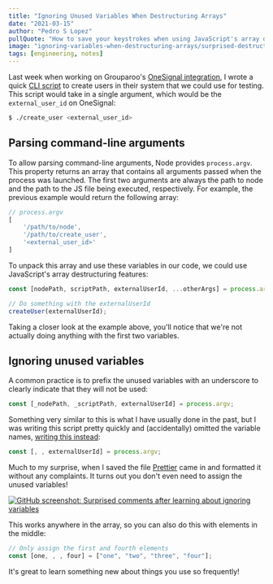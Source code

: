 ```yaml
---
title: "Ignoring Unused Variables When Destructuring Arrays"
date: "2021-03-15"
author: "Pedro S Lopez"
pullQuote: "How to save your keystrokes when using JavaScript's array destructuring features."
image: "ignoring-variables-when-destructuring-arrays/surprised-destructuring.png"
tags: [engineering, notes]
---
```


Last week when working on Grouparoo's [OneSignal integration](https://github.com/grouparoo/grouparoo/tree/main/plugins/@grouparoo/onesignal), I wrote a quick [CLI script](https://github.com/grouparoo/grouparoo/blob/8f5c237be3eb7d5eac25535109641f604dbd89f7/plugins/%40grouparoo/onesignal/bin/seed) to create users in their system that we could use for testing. This script would take in a single argument, which would be the `external_user_id` on OneSignal:

```bash
$ ./create_user <external_user_id> 
```
## Parsing command-line arguments
To allow parsing command-line arguments, Node provides `process.argv`. This property returns an array that contains all arguments passed when the process was launched. The first two arguments are always the path to node and the path to the JS file being executed, respectively. For example, the previous example would return the following array:

```js
// process.argv
[
	'/path/to/node',
	'/path/to/create_user',
	'<external_user_id>'
]
```

To unpack this array and use these variables in our code, we could use JavaScript's array destructuring features:

```js
const [nodePath, scriptPath, externalUserId, ...otherArgs] = process.argv;

// Do something with the externalUserId
createUser(externalUserId);
```

Taking a closer look at the example above, you'll notice that we're not actually doing anything with the first two variables. 

## Ignoring unused variables
A common practice is to prefix the unused variables with an underscore to clearly indicate that they will not be used:

```js
const [_nodePath, _scriptPath, externalUserId] = process.argv;
```

Something very similar to this is what I have usually done in the past, but I was writing this script pretty quickly and (accidentally) omitted the variable names, [writing this instead](https://github.com/grouparoo/grouparoo/blob/8f5c237be3eb7d5eac25535109641f604dbd89f7/plugins/%40grouparoo/onesignal/bin/seed#L30):

```js
const [, , externalUserId] = process.argv;
```

Much to my surprise, when I saved the file [Prettier](https://github.com/prettier/prettier) came in and formatted it without any complaints. It turns out you don't even need to assign the unused variables! 

[<Image
  alt="GitHub screenshot: Surprised comments after learning about ignoring variables"
  src="ignoring-variables-when-destructuring-arrays/surprised-destructuring.png"
  centered
  height={142}
  width={500}
/>](https://github.com/grouparoo/grouparoo/pull/1462#commitcomment-48195546)

This works anywhere in the array, so you can also do this with elements in the middle:

```js
// Only assign the first and fourth elements
const [one, , , four] = ["one", "two", "three", "four"];
```

It's great to learn something new about things you use so frequently!


